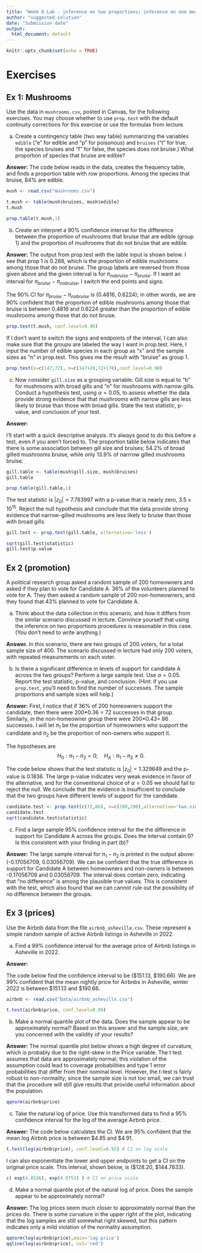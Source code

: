 ```yaml
---
title: "Week 8 Lab - inference on two proportions; inference on one mean"
author: "suggested solution"
date: "Submission date"
output:
  html_document: default
---
```

  
```r
knitr::opts_chunk$set(echo = TRUE)
```




# Exercises

## Ex 1: Mushrooms

Use the data in `mushrooms.csv`, posted in Canvas, for the following exercises.  You may choose whether to use `prop.test` with the default continuity corrections for this exercise or use the formulas from lecture.  

a. Create a contingency table (two way table) summarizing the variables `edible` ("e" for edible and "p" for poisonous) and `bruises` ("t" for true, the species bruises and "f" for false, the species does not bruise.) What proportion of species that bruise are edible?

**Answer:**
The code below reads in the data, creates the frequency table, and finds a proportion table with row proportions. Among the species that bruise, 84% are edible.

```r
mush <- read.csv("mushrooms.csv")

t.mush <- table(mush$bruises, mush$edible)
t.mush

prop.table(t.mush,1)
```


b. Create an interpret a 90% confidence interval for the difference between the proportion of mushrooms that bruise that are edible (group 1) and the proportion of mushrooms that do not bruise that are edible.  


**Answer:**
The output from prop.test with the table input is shown below. I see that prop 1 is 0.288, which is the proportion of edible mushrooms among those that do not bruise. The group labels are reversed from those given above and the given interval is for $\pi_{no bruise}-\pi_{bruise}$. If I want an interval for $\pi_{bruise}-\pi_{no bruise}$, I switch the end points and signs.

The 90% CI for $\pi_{bruise}-\pi_{no bruise}$ is (0.4816, 0.6224); in other words, we are 90% confident that the proportion of edible mushrooms among those that bruise is between 0.4816 and 0.6224 greater than the proportion of edible mushrooms among those that do not bruise.

```r
prop.test(t.mush, conf.level=0.90)
```

If I don't want to switch the signs and endpoints of the interval, I can also make sure that the groups are labeled the way I want in prop.test.  Here, I input the number of edible species in each group as "x" and the sample sizes as "n" in prop.test. This gives me the result with "bruise" as group 1.

```r
prop.test(x=c(147,72), n=c(147+28,72+178),conf.level=0.90)
```

c. Now consider `gill.size` as a grouping variable.  Gill.size is equal to "b" for mushrooms with broad gills and "n" for mushrooms with narrow gills.  Conduct a hypothesis test, using $\alpha=0.05$, to assess whether the data provide strong evidence that that mushrooms with narrow gills are less likely to bruise than those with broad gills.  State the test statistic, p-value, and conclusion of your test.

**Answer:**

I'll start with a quick descriptive analysis. It's always good to do this before a test, even if you aren't forced to. The proportion table below indicates that there is some association between gill size and bruises; 54.2% of broad gilled mushrooms bruise, while only 13.9% of narrrow gilled mushrooms bruise.

```r
gill.table <- table(mush$gill.size, mush$bruises)
gill.table

prop.table(gill.table,1)

```

The test statistic is $|z_0|=7.783997$ with a p-value that is nearly zero, $3.5\times 10^{15}$. Reject the null hypothesis and conclude that the data provide strong evidence that narrow-gilled mushrooms are less likely to bruise than those with broad gills.

```r
gill.test <- prop.test(gill.table, alternative='less')

sqrt(gill.test$statistic)
gill.test$p.value
```


## Ex 2 (promotion)

A political research group asked a random sample of 200 homeowners and asked if they plan to vote for Candidate A. 36\% of the volunteers planned to vote for A.  They then asked a random sample of 200 non-homeowners, and they found that 43\% planned to vote for Candidate A. 

a. Think about the data collection in this scenario, and how it differs from the similar scenario discussed in lecture. Convince yourself that using the inference on two proportions procedures is reasonable in this case. (You don't need to write anything.)

**Answer.**
In this scenario, there are two groups of 200 voters, for a total sample size of 400. The scenario discussed in lecture had only 200 voters, with repeated measurements on each voter.

b. Is there a significant difference in levels of support for candidate A across the two groups? Perform a large sample test. Use $\alpha=0.05$. Report the test statistic, p-value, and conclusion. (Hint: if you use `prop.test`, you'll need to find the number of successes. The sample proportions and sample sizes will help.)

**Answer:**
First, I notice that if 36% of 200 homeowners support the candidate, then there were 200\*0.36 = 72 successes in that group. Similarly, in the non-homeowner group there were 200\*0.43= 86 successes.  I will let $\pi_1$ be the proportion of homeowners who support the candidate and $\pi_2$ be the proportion of non-owners who support it. 

The hypotheses are $$H_0: \pi_1 - \pi_2 =0; \quad H_A: \pi_1 - \pi_2 \neq  0. $$

The code below shows that the test statistic is $|z_0|=1.329649$ and the p-value is 0.1836. The large p-value indicates very weak evidence in favor of the alternative, and for the conventional choice of $\alpha=0.05$ we should fail to reject the null. We conclude that the evidence is insufficient to conclude that the two groups have different levels of support for the candidate. 
```r
candidate.test <- prop.test(c(72,86), n=c(200,200),alternative='two.sided')
candidate.test
sqrt(candidate.test$statistic)
```

c. Find a large sample 95% confidence interval for the the difference in support for Candidate A across the groups. Does the interval contain 0? Is this consistent with your finding in part (b)?

**Answer:**
The large sample interval for $\pi_1-\pi_2$ is printed in the output above: (-0.17056709,  0.03056709). We can be confident that the true difference in support for Candidate A between homeowners and non-owners is between -0.17056709 and 0.03056709. The interval does contain zero, indicating that "no difference" is among the plausible true values. This is consistent with the test, which also found that we can cannot rule out the possibility of no difference between the groups. 



## Ex 3 (prices)

Use the Airbnb data from the file `airbnb_asheville.csv`.  These represent a simple random sample of active Airbnb listings in Asheville in 2022.

a.  Find a 99% confidence interval for the average price of Airbnb listings in Asheville in 2022.

**Answer:**

The code below find the confidence interval to be (\$151.13, \$190.66). We are 99% confident that the mean nightly price for Airbnbs in Asheville, winter 2022 is between \$151.13 and \$190.66. 

```r
airbnb <- read.csv("Data/airbnb_asheville.csv")

t.test(airbnb$price, conf.level=0.99)
```

b. Make a normal quantile plot of the data.  Does the sample appear to be approximately normal? Based on this answer and the sample size, are you concerned with the validity of your results?

**Answer:**
The normal quantile plot below shows a high degree of curvature, which is probably due to the right-skew in the Price variable. The t test assumes that data are approximately normal; this violation of the assumption could lead to coverage probabilities and type 1 error probabilities that differ from their nominal level. However, the t-test is fairly robust to non-normality; since the sample size is not too small, we can trust that the procedure will still give results that provide useful information about the population.

```r
qqnorm(airbnb$price)

```


c. Take the natural log of price.  Use this transformed data to find a 95\% confidence interval for the log of the average Airbnb price.  

**Answer:**
The code below calculates the CI. We are 95\% confident that the mean log Airbnb price is between \$4.85 and \$4.91. 

```r
t.test(log(airbnb$price), conf.level=0.95) # CI on log scale
```

I can also exponentiate the lower and upper endpoints to get a CI on the original price scale. This interval, shown below, is (\$128.20, \$144.7633).

```r
c( exp(4.8536), exp(4.9751) ) # CI on price scale
```


d. Make a normal quantile plot of the natural log of price.  Does the sample appear to be approximately normal?  

**Answer:**
The log prices seem much closer to approximately normal than the prices do. There is some curvature in the upper right of the plot, indicating that the log samples are still somewhat right skewed, but this pattern indicates only a mild violation of the normality assumption.
```r
qqnorm(log(airbnb$price),main='log price')
qqline(log(airbnb$price), col='red')
```



